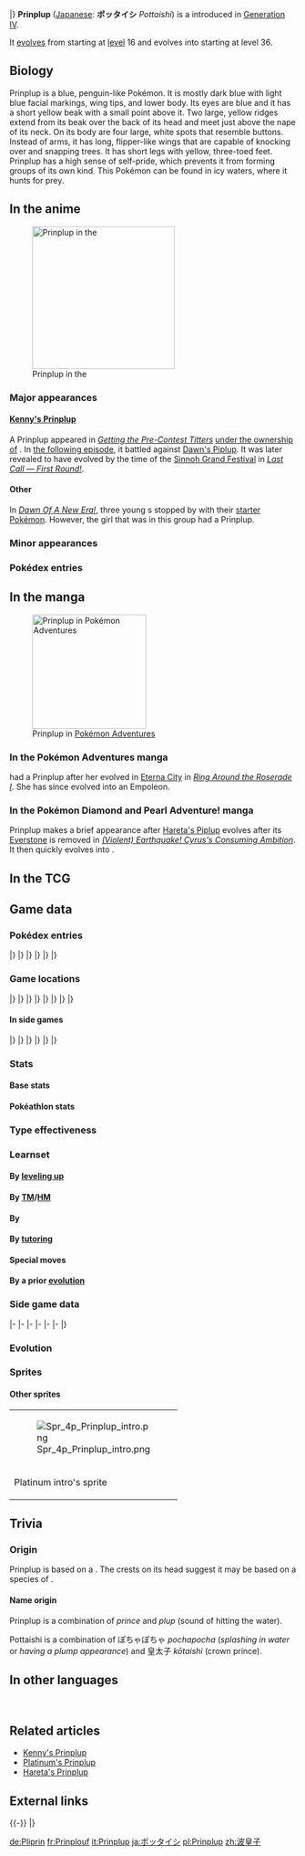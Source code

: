 {{PokémonPrevNext/Head|type=Water}}
{{PokémonPrevNext/Pokémon|type=Water|prevnum=393|prev=Piplup|nextnum=395|next=Empoleon|roundleft=tl|roundright=tr}}
{{PokémonPrevNext/Disambig|species=Prinplup}}
|}
{{Pokémon Infobox
|name=Prinplup
|jname=ポッタイシ
|tmname=Pottaishi
|ndex=394
|sdex=008
|abrow=207
|obrow=084
|opbrow=002
|typebox=1
|type1=Water
|category=Penguin
|height-ftin=2'07"
|height-m=0.8
|weight-lbs=50.7
|weight-kg=23.0
|abilityn=d
|ability1=Torrent
|abilityd=Defiant
|egggroupn=2
|egggroup1=Water 1
|egggroup2=Field
|eggcycles=20
|evtotal=2
|evsa=2
|expyield=142
|oldexp=143
|lv100exp=1,059,860
|gendercode=31
|color=Blue
|catchrate=45
|body=06
|pokefordex=prinplup
|generation=4
|friendship=70
}}
'''Prinplup''' ([[List of Japanese Pokémon names|Japanese]]: '''ポッタイシ''' ''Pottaishi'') is a {{type|Water}} {{OBP|Pokémon|species}} introduced in [[Generation IV]].

It [[Evolution|evolves]] from {{p|Piplup}} starting at [[level]] 16 and evolves into {{p|Empoleon}} starting at level 36.

==Biology==
Prinplup is a blue, penguin-like Pokémon. It is mostly dark blue with light blue facial markings, wing tips, and lower body. Its eyes are blue and it has a short yellow beak with a small point above it. Two large, yellow ridges extend from its beak over the back of its head and meet just above the nape of its neck. On its body are four large, white spots that resemble buttons. Instead of arms, it has long, flipper-like wings that are capable of knocking over and snapping trees. It has short legs with yellow, three-toed feet. Prinplup has a high sense of self-pride, which prevents it from forming groups of its own kind. This Pokémon can be found in icy waters, where it hunts for prey.

==In the anime==
[[File:Kenny Prinplup.png|thumb|250px|left|Prinplup in the {{pkmn|anime}}]]
===Major appearances===
====[[Kenny's Prinplup]]====
A Prinplup appeared in ''[[DP026|Getting the Pre-Contest Titters]]'' [[Kenny's Empoleon|under the ownership of]] {{si|Kenny}}. In [[DP027|the following episode]], it battled against [[Dawn's Piplup]]. It was later revealed to have evolved by the time of the [[Sinnoh Grand Festival]] in ''[[DP174|Last Call — First Round!]]''.

====Other====
In ''[[DP004|Dawn Of A New Era!]]'', three young {{pkmn|Trainer}}s stopped by with their [[starter Pokémon]]. However, the girl that was in this group had a Prinplup.

===Minor appearances===

===Pokédex entries===
{{Animedexheader|Sinnoh}}
{{Animedexbody|DP004|Prinplup|Dawn's Pokédex|Prinplup, the Penguin Pokémon, and the evolved form of Piplup. A strike of its wings can be harmful as it searches the oceans for prey.}}
{{Animedexbody|DP026|Prinplup|Ash's Pokédex|Prinplup, the Penguin Pokémon, and the evolved form of Piplup. One blow from its wings is strong enough to knock down trees.}}
{{Animedexfooter/Pokémon|''Diamond & Pearl''|Sinnoh}}

==In the manga==
[[File:Platinum Prinplup Adventures.png|thumb|200px|Prinplup in [[Pokémon Adventures]]]]
===In the Pokémon Adventures manga===
{{main|Platinum's Prinplup}}
{{adv|Platinum}} had a Prinplup after her {{p|Piplup}} evolved in [[Eterna City]] in ''[[PS346|Ring Around the Roserade I]]''. She has since evolved into an Empoleon.

===In the Pokémon Diamond and Pearl Adventure! manga===
{{main|Hareta's Prinplup}}
Prinplup makes a brief appearance after [[Hareta's Piplup]] evolves after its [[Everstone]] is removed in ''[[DPA19|(Violent) Earthquake! Cyrus's Consuming Ambition]]''. It then quickly evolves into {{p|Empoleon}}.

==In the TCG==
{{main|Prinplup (TCG)}}

==Game data==
===Pokédex entries===
{{Dex/Header|type=Water}}
{{Dex/NA|gen=IV}}
{{Dex/Gen|gen=IV}}
{{Dex/Entry1|v=Diamond|entry=It lives alone, away from others. Apparently, every one of them believes it is the most important.}}
{{Dex/Entry1|v=Pearl|entry=Its wings deliver wicked blows that snap even the thickest of trees. It searches for prey in icy seas.}}
{{Dex/Entry1|v=Platinum|entry=Because every Prinplup considers itself to be the most important, they can never form a group.}}
{{Dex/Entry2|v=HeartGold|v2=SoulSilver|entry=It lives a solitary life. Its wings deliver wicked blows that can snap even the thickest of trees.}}
|}
|}
{{Dex/Gen|gen=V}}
{{Dex/Entry2|v=Black|v2=White|t=FFF|entry=Because every Prinplup considers itself to be the most important, they can never form a group.}}
{{Dex/Entry2|v=Black 2|v2=White 2|t=FFF|entry=Because every Prinplup considers itself to be the most important, they can never form a group.}}
|}
|}
{{Dex/Gen|gen=VI}}
{{Dex/Entry1|v=X|t=FFF|entry=It lives alone, away from others. Apparently, every one of them believes it is the most important.}}
{{Dex/Entry1|v=Y|entry=It lives a solitary life. Its wings deliver wicked blows that can snap even the thickest of trees.}}
{{Dex/Entry1|v=Omega Ruby|t=fff|entry=It lives alone, away from others. Apparently, every one of them believes it is the most important.}}
{{Dex/Entry1|v=Alpha Sapphire|t=fff|entry=It lives a solitary life. Its wings deliver wicked blows that can snap even the thickest of trees.}}
|}
|}
{{Dex/Footer}}

===Game locations===
{{Availability/Header|type=Water}}
{{Availability/NA|gen=IV}}
{{Availability/Gen|gen=IV}}
{{Availability/Entry2|v=Diamond|v2=Pearl|area=[[Evolution|Evolve]] {{p|Piplup}}}}
{{Availability/Entry1|v=Platinum|area=[[Evolution|Evolve]] {{p|Piplup}}}}
{{Availability/Entry2/None|v=HeartGold|v2=SoulSilver}}
|}
|}
{{Availability/Gen|gen=V}}
{{Availability/Entry2/None|v=Black|v2=White|area=[[Evolution|Evolve]] [[List of Pokémon Global Link promotions/Pokémon#Piplup|Global Link event]] {{p|Piplup}}}}
{{Availability/Entry2/None|v=Black 2|v2=White 2|area=[[Evolution|Evolve]] [[List of Pokémon Global Link promotions/Pokémon#Piplup|Global Link event]] {{p|Piplup}}}}
|}
|}
{{Availability/Gen|gen=VI}}
{{Availability/Entry2/None|v=X|v2=Y}}
{{Availability/Entry2|v=Omega Ruby|v2=Alpha Sapphire|t=fff|t2=fff|area=[[Evolution|Evolve]] {{p|Piplup}}}}
|}
|}
{{Availability/Gen|gen=VII}}
{{Availability/Entry2/None|v=Sun|v2=Moon}}
{{Availability/Entry2|v=Ultra Sun|v2=Ultra Moon|area={{rt|16|Alola}} ({{DL|QR Scanner|Island Scan}}){{dotw|Tu}}}}
|}
|}
{{Availability/Footer}}

====In side games====
{{Availability/Header|type=Water}}
{{Availability/NA|gen=IV}}
{{Availability/Gen|gen=IV}}
{{Availability/Entry2|v=MD Time|v2=MD Darkness|link=Pokémon Mystery Dungeon: Explorers of Time and Explorers of Darkness|area=[[Crevice Cave]] (B1-B10, Lower Crevice Cave B2-B4), [[Mt. Avalanche]] (B1-B19)}}
{{Availability/Entry1|v=MD Sky|link=Pokémon Mystery Dungeon: Explorers of Sky|area=[[Crevice Cave]] (B1-B10, Lower Crevice Cave B2-B4), [[Mt. Avalanche]] (B1-B19)}}
{{Availability/Entry1|v=Ranger: SoA|link=Pokémon Ranger: Shadows of Almia|color={{SoA color}}|area=[[Hia Valley]]}}
{{Availability/Entry1|v=Rumble|color={{fire color}}|area=[[Bright Beach]]}}
{{Availability/Entry1|v=MD Stormy|link=Pokémon Mystery Dungeon (WiiWare)|color={{water color}}|area=[[Evolution|Evolve]] {{p|Piplup}}}}
{{Availability/Entry1|v=PokéPark Wii|link=PokéPark Wii: Pikachu's Adventure|color={{grass color}}|area=[[Iceberg Zone]]}}
{{Availability/Entry1|v=Ranger: GS|link=Pokémon Ranger: Guardian Signs|color={{GS color}}|area=[[Mt. Sorbet]]}}
|}
|}
{{Availability/Gen|gen=V}}
{{Availability/Entry1|1|v=Rumble Blast|color={{fire color}}|area=Beach: [[Sunny Seashore]]}}
{{Availability/Entry1|1|v=Conquest|color={{silver color}}|area=[[Fontaine]]}}
{{Availability/Entry1|1|v=Rumble U|color={{fire color}}|area=[[Dream Gate#Wet and Wild Battle|Dream Gate: Wet and Wild Battle]], [[Variety Battle#Empoleon the Great|Variety Battle: Empoleon the Great]]}}
|}
|}
{{Availability/Gen|gen=VI}}
{{Availability/Entry1|1|v=Battle Trozei|color={{defense color}}|area=[[Mysterious Fountain#Stage 1|Mysterious Fountain: Stage 1]]}}
{{Availability/Entry1|1|v=Shuffle|color={{beauty color}}|area=[[Zaffiro Coast|Zaffiro Coast: Stage 637]]}}
{{Availability/Entry1|1|v=Rumble World|color={{fire color}}|area=[[Dewdrop Bay#Quiet Inlet|Dewdrop Bay: Quiet Inlet]] <small>(All Areas, Entrance Boss)</small>}}
|}
|}
{{Availability/Footer}}

===Stats===
====Base stats====
{{BaseStats
|type=Water
|HP=     64
|Attack= 66
|Defense=68
|SpAtk=  81
|SpDef=  76
|Speed=  50}}

====Pokéathlon stats====
{{Pokéthlon
|type=Water
|Speed=3
|SpeedMax=4
|Power=3
|PowerMax=4
|Technique=3
|TechniqueMax=4
|Stamina=3
|StaminaMax=5
|Jump=3
|JumpMax=4
}}

===Type effectiveness===
{{TypeEffectiveness
|type1=Water
|Normal=  100
|Fighting=100
|Flying=  100
|Poison=  100
|Ground=  100
|Rock=    100
|Bug=     100
|Ghost=   100
|Steel=    50
|Fire=     50
|Water=    50
|Grass=   200
|Electric=200
|Psychic= 100
|Ice=      50
|Dragon=  100
|Dark=    100
|Fairy=   100}}

===Learnset===
====By [[Level|leveling up]]====
{{learnlist/levelh/7|Prinplup|Water|Water|4}}
{{learnlist/level7|1|Metal Claw|Steel|Physical|50|95|35||''}}
{{learnlist/level7|1|Tackle|Normal|Physical|40|100|35}}
{{learnlist/level7|1|Growl|Normal|Status|&mdash;|100|40}}
{{learnlist/level7|1|Bubble|Water|Special|40|100|30||'''}}
{{learnlist/level7|{{tt|Evo.|Learned upon evolving}}|Metal Claw|Steel|Physical|50|95|35||''}}
{{learnlist/level7|4|Growl|Normal|Status|&mdash;|100|40}}
{{learnlist/level7|8|Bubble|Water|Special|40|100|30||'''}}
{{learnlist/level7|11|Water Sport|Water|Status|&mdash;|&mdash;|15}}
{{learnlist/level7|15|Peck|Flying|Physical|35|100|35}}
{{learnlist/level7|19|Bubble Beam|Water|Special|65|100|20||'''}}
{{learnlist/level7|24|Bide|Normal|Physical|&mdash;|&mdash;|10}}
{{learnlist/level7|28|Fury Attack|Normal|Physical|15|85|20}}
{{learnlist/level7|33|Brine|Water|Special|65|100|10||'''}}
{{learnlist/level7|37|Whirlpool|Water|Special|35|85|15||'''}}
{{learnlist/level7|42|Mist|Ice|Status|&mdash;|&mdash;|30}}
{{learnlist/level7|46|Drill Peck|Flying|Physical|80|100|20}}
{{learnlist/level7|50|Hydro Pump|Water|Special|110|80|5||'''}}
{{learnlist/levelf/7|Prinplup|Water|Water|4}}

====By [[TM]]/[[HM]]====
{{learnlist/tmh/7|Prinplup|Water|Water|4}}
{{learnlist/tm7|TM01|Work Up|Normal|Status|&mdash;|&mdash;|30}}
{{learnlist/tm7|TM06|Toxic|Poison|Status|&mdash;|90|10}}
{{learnlist/tm7|TM07|Hail|Ice|Status|&mdash;|&mdash;|10}}
{{learnlist/tm7|TM10|Hidden Power|Normal|Special|60|100|15}}
{{learnlist/tm7|TM13|Ice Beam|Ice|Special|90|100|10}}
{{learnlist/tm7|TM14|Blizzard|Ice|Special|110|70|5}}
{{learnlist/tm7|TM17|Protect|Normal|Status|&mdash;|&mdash;|10}}
{{learnlist/tm7|TM18|Rain Dance|Water|Status|&mdash;|&mdash;|5}}
{{learnlist/tm7|TM21|Frustration|Normal|Physical|&mdash;|100|20}}
{{learnlist/tm7|TM27|Return|Normal|Physical|&mdash;|100|20}}
{{learnlist/tm7|TM31|Brick Break|Fighting|Physical|75|100|15}}
{{learnlist/tm7|TM32|Double Team|Normal|Status|&mdash;|&mdash;|15}}
{{learnlist/tm7|TM39|Rock Tomb|Rock|Physical|60|95|15}}
{{learnlist/tm7|TM40|Aerial Ace|Flying|Physical|60|&mdash;|20}}
{{learnlist/tm7|TM42|Facade|Normal|Physical|70|100|20}}
{{learnlist/tm7|TM44|Rest|Psychic|Status|&mdash;|&mdash;|10}}
{{learnlist/tm7|TM45|Attract|Normal|Status|&mdash;|100|15}}
{{learnlist/tm7|TM48|Round|Normal|Special|60|100|15}}
{{learnlist/tm7|TM49|Echoed Voice|Normal|Special|40|100|15}}
{{learnlist/tm7|TM55|Scald|Water|Special|80|100|15||'''}}
{{learnlist/tm7|TM56|Fling|Dark|Physical|&mdash;|100|10}}
{{learnlist/tm7|TM60|Quash|Dark|Status|&mdash;|100|15}}
{{learnlist/tm7|TM65|Shadow Claw|Ghost|Physical|70|100|15}}
{{learnlist/tm7|TM86|Grass Knot|Grass|Special|&mdash;|100|20}}
{{learnlist/tm7|TM87|Swagger|Normal|Status|&mdash;|85|15}}
{{learnlist/tm7|TM88|Sleep Talk|Normal|Status|&mdash;|&mdash;|10}}
{{learnlist/tm7|TM90|Substitute|Normal|Status|&mdash;|&mdash;|10}}
{{learnlist/tm7|TM94|Surf|Water|Special|90|100|15||'''}}
{{learnlist/tm7|TM98|Waterfall|Water|Physical|80|100|15||'''}}
{{learnlist/tm7|TM100|Confide|Normal|Status|&mdash;|&mdash;|20}}
{{learnlist/tmf/7|Prinplup|Water|Water|4}}

====By {{pkmn|breeding}}====
{{learnlist/breedh/7|Prinplup|Water|Water|4}}
{{learnlist/breed7|{{MSP|025|Pikachu}}{{MSP|058|Growlithe}}{{MSP|077|Ponyta}}{{MSP|078|Rapidash}}{{MSP|083|Farfetch'd}}{{MSP|116|Horsea}}<br>{{MSP|117|Seadra}}{{MSP|230|Kingdra}}{{MSP|135|Jolteon}}{{MSP|147|Dratini}}{{MSP|148|Dragonair}}{{MSP|149|Dragonite}}<br>{{MSP|160|Feraligatr}}{{MSP|162|Furret}}{{MSP|190|Aipom}}{{MSP|424|Ambipom}}{{MSP|203|Girafarig}}{{MSP|215|Sneasel}}<br>{{MSP|226|Mantine}}{{MSP|278|Wingull}}{{MSP|283|Surskit}}{{MSP|368|Gorebyss}}{{MSP|418|Buizel}}{{MSP|419|Floatzel}}<br>{{MSP|427|Buneary}}{{MSP|428|Lopunny}}{{MSP|522|Blitzle}}{{MSP|523|Zebstrika}}{{MSP|570|Zorua}}{{MSP|571|Zoroark}}<br>{{MSP|587|Emolga}}{{MSP|659|Bunnelby}}{{MSP|660|Diggersby}}|Agility|Psychic|Status|&mdash;|&mdash;|30}}
{{learnlist/breed7|{{MSP|086|Seel}}{{MSP|087|Dewgong}}{{MSP|134|Vaporeon}}{{MSP|183|Marill}}{{MSP|184|Azumarill}}{{MSP|222|Corsola}}<br>{{MSP|226|Mantine}}{{MSP|350|Milotic}}{{MSP|368|Gorebyss}}{{MSP|535|Tympole}}{{MSP|536|Palpitoad}}{{MSP|537|Seismitoad}}<br>{{MSP|580|Ducklett}}{{MSP|581|Swanna}}{{MSP|594|Alomomola}}{{MSP|751|Dewpider}}{{MSP|752|Araquanid}}|Aqua Ring|Water|Status|&mdash;|&mdash;|20}}
{{learnlist/breed7|{{MSP|027A|Sandshrew}}{{MSP|258|Mudkip}}{{MSP|259|Marshtomp}}{{MSP|260|Swampert}}{{MSP|273|Seedot}}{{MSP|393|Piplup}}<br>{{MSP|394|Prinplup}}{{MSP|417|Pachirisu}}{{MSP|504|Patrat}}{{MSP|505|Watchog}}{{MSP|564|Tirtouga}}{{MSP|565|Carracosta}}<br>{{MSP|613|Cubchoo}}{{MSP|614|Beartic}}{{MSP|618|Stunfisk}}{{MSP|771|Pyukumuku}}|Bide|Normal|Physical|&mdash;|&mdash;|10}}
{{learnlist/breed7|{{MSP|190|Aipom}}{{MSP|424|Ambipom}}{{MSP|203|Girafarig}}{{MSP|341|Corphish}}{{MSP|342|Crawdaunt}}{{MSP|418|Buizel}}<br>{{MSP|419|Floatzel}}{{MSP|473|Mamoswine}}|Double Hit|Normal|Physical|35|90|10}}
{{learnlist/breed7|{{MSP|580|Ducklett}}{{MSP|581|Swanna}}|Feather Dance|Flying|Status|&mdash;|100|15}}
{{learnlist/breed7|{{MSP|158|Totodile}}{{MSP|159|Croconaw}}{{MSP|160|Feraligatr}}{{MSP|206|Dunsparce}}{{MSP|220|Swinub}}{{MSP|222|Corsola}}<br>{{MSP|231|Phanpy}}{{MSP|263|Zigzagoon}}{{MSP|287|Slakoth}}{{MSP|289|Slaking}}{{MSP|324|Torkoal}}{{MSP|327|Spinda}}<br>{{MSP|349|Feebas}}{{MSP|369|Relicanth}}{{MSP|535|Tympole}}{{MSP|536|Palpitoad}}{{MSP|537|Seismitoad}}{{MSP|613|Cubchoo}}<br>{{MSP|614|Beartic}}{{MSP|618|Stunfisk}}{{MSP|659|Bunnelby}}{{MSP|660|Diggersby}}{{MSP|692|Clauncher}}{{MSP|693|Clawitzer}}<br>{{MSP|759|Stufful}}{{MSP|760|Bewear}}{{MSP|775|Komala}}|Flail|Normal|Physical|&mdash;|100|15}}
{{learnlist/breed7|{{MSP|007|Squirtle}}{{MSP|008|Wartortle}}{{MSP|009|Blastoise}}{{MSP|054|Psyduck}}{{MSP|055|Golduck}}{{MSP|060|Poliwag}}<br>{{MSP|061|Poliwhirl}}{{MSP|116|Horsea}}{{MSP|117|Seadra}}{{MSP|230|Kingdra}}{{MSP|131|Lapras}}{{MSP|138|Omanyte}}<br>{{MSP|139|Omastar}}{{MSP|158|Totodile}}{{MSP|159|Croconaw}}{{MSP|160|Feraligatr}}{{MSP|183|Marill}}{{MSP|184|Azumarill}}<br>{{MSP|223|Remoraid}}{{MSP|224|Octillery}}{{MSP|226|Mantine}}{{MSP|258|Mudkip}}{{MSP|271|Lombre}}{{MSP|279|Pelipper}}<br>{{MSP|350|Milotic}}{{MSP|367|Huntail}}{{MSP|368|Gorebyss}}{{MSP|369|Relicanth}}{{MSP|393|Piplup}}{{MSP|394|Prinplup}}<br>{{MSP|395|Empoleon}}{{MSP|418|Buizel}}{{MSP|419|Floatzel}}{{MSP|535|Tympole}}{{MSP|536|Palpitoad}}{{MSP|537|Seismitoad}}<br>{{MSP|564|Tirtouga}}{{MSP|565|Carracosta}}{{MSP|594|Alomomola}}{{MSP|656|Froakie}}{{MSP|657|Frogadier}}{{MSP|658|Greninja}}<br>{{MSP|690|Skrelp}}{{MSP|691|Dragalge}}{{MSP|728|Popplio}}{{MSP|729|Brionne}}{{MSP|730|Primarina}}|Hydro Pump|Water|Special|110|80|5||'''}}
{{learnlist/breed7|{{MSP|037A|Vulpix}}{{MSP|086|Seel}}{{MSP|087|Dewgong}}{{MSP|215|Sneasel}}{{MSP|220|Swinub}}{{MSP|221|Piloswine}}<br>{{MSP|461|Weavile}}{{MSP|471|Glaceon}}{{MSP|613|Cubchoo}}{{MSP|614|Beartic}}{{MSP|728|Popplio}}{{MSP|729|Brionne}}<br>{{MSP|730|Primarina}}|Icy Wind|Ice|Special|55|95|15}}
{{learnlist/breed7|{{MSP|050|Diglett}}{{MSP|050A|Diglett}}{{MSP|051|Dugtrio}}{{MSP|051A|Dugtrio}}{{MSP|206|Dunsparce}}{{MSP|220|Swinub}}<br>{{MSP|221|Piloswine}}{{MSP|473|Mamoswine}}{{MSP|258|Mudkip}}{{MSP|259|Marshtomp}}{{MSP|260|Swampert}}{{MSP|422|Shellos}}<br>{{MSP|423|Gastrodon}}{{MSP|529|Drilbur}}{{MSP|530|Excadrill}}{{MSP|551|Sandile}}{{MSP|552|Krokorok}}{{MSP|553|Krookodile}}<br>{{MSP|618|Stunfisk}}{{MSP|659|Bunnelby}}{{MSP|660|Diggersby}}{{MSP|734|Yungoos}}{{MSP|735|Gumshoos}}{{MSP|749|Mudbray}}<br>{{MSP|750|Mudsdale}}|Mud-Slap|Ground|Special|20|100|10}}
{{learnlist/breed7|{{MSP|194|Wooper}}{{MSP|195|Quagsire}}{{MSP|220|Swinub}}{{MSP|221|Piloswine}}{{MSP|258|Mudkip}}{{MSP|263|Zigzagoon}}<br>{{MSP|264|Linoone}}{{MSP|369|Relicanth}}{{MSP|422|Shellos}}{{MSP|423|Gastrodon}}{{MSP|473|Mamoswine}}{{MSP|529|Drilbur}}<br>{{MSP|530|Excadrill}}{{MSP|618|Stunfisk}}{{MSP|749|Mudbray}}{{MSP|750|Mudsdale}}{{MSP|771|Pyukumuku}}|Mud Sport|Ground|Status|&mdash;|&mdash;|15}}
{{learnlist/breed7|{{MSP|553|Krookodile}}|Power Trip|Dark|Physical|20|100|10|{{sup/7|USUM}}}}
{{learnlist/breed7|{{MSP|216|Teddiursa}}{{MSP|217|Ursaring}}{{MSP|325|Spoink}}{{MSP|326|Grumpig}}{{MSP|363|Spheal}}{{MSP|364|Sealeo}}<br>{{MSP|365|Walrein}}{{MSP|702|Dedenne}}|Snore|Normal|Special|50|100|15}}
{{learnlist/breed7|{{MSP|226|Mantine}}{{MSP|278|Wingull}}{{MSP|279|Pelipper}}{{MSP|293|Whismur}}{{MSP|294|Loudred}}{{MSP|295|Exploud}}<br>{{MSP|535|Tympole}}{{MSP|536|Palpitoad}}{{MSP|537|Seismitoad}}|Supersonic|Normal|Status|&mdash;|55|20}}
{{learnlist/breed7|{{MSP|079|Slowpoke}}{{MSP|080|Slowbro}}{{MSP|199|Slowking}}{{MSP|194|Wooper}}{{MSP|195|Quagsire}}{{MSP|206|Dunsparce}}<br>{{MSP|230|Kingdra}}{{MSP|261|Poochyena}}{{MSP|262|Mightyena}}{{MSP|287|Slakoth}}{{MSP|289|Slaking}}{{MSP|322|Numel}}<br>{{MSP|323|Camerupt}}{{MSP|369|Relicanth}}{{MSP|399|Bidoof}}{{MSP|400|Bibarel}}{{MSP|449|Hippopotas}}{{MSP|450|Hippowdon}}<br>{{MSP|513|Pansear}}{{MSP|517|Munna}}{{MSP|734|Yungoos}}{{MSP|735|Gumshoos}}{{MSP|775|Komala}}|Yawn|Normal|Status|&mdash;|&mdash;|10}}
{{learnlist/breedf/7|Prinplup|Water|Water|4}}

====By [[Move Tutor|tutoring]]====
{{learnlist/tutorh/7|Prinplup|Water|Water|4}}
{{learnlist/tutor7|Covet|Normal|Physical|60|100|25|||no|yes}}
{{learnlist/tutor7|Defog|Flying|Status|—|—|15|||no|yes}}
{{learnlist/tutor7|Icy Wind|Ice|Special|55|95|15|||no|yes}}
{{learnlist/tutor7|Signal Beam|Bug|Special|75|100|15|||no|yes}}
{{learnlist/tutor7|Snore|Normal|Special|50|100|15|||no|yes}}
{{learnlist/tutor7|Stealth Rock|Rock|Status|—|—|20|||no|yes}}
{{learnlist/tutor7|Water Pledge|Water|Special|80|100|10||'''|yes|yes}}
{{learnlist/tutor7|Water Pulse|Water|Special|60|100|20||'''|no|yes}}
{{learnlist/tutorf/7|Prinplup|Water|Water|4}}

====Special moves====
{{learnlist/eventh/7|Prinplup|Water|Water|4}}
{{learnlist/event7|{{DL|QR Scanner|Island Scan}}{{sup/7|USUM}}|Power Trip|Dark|Physical|20|100|10}}
{{learnlist/eventf/7|Prinplup|Water|Water|4}}

====By a prior [[evolution]]====
{{learnlist/prevoh/7|Prinplup|Water|Water|4}}
{{learnlist/prevo7|393|Piplup|||||Pound|Normal|Physical|40|100|35}}
{{learnlist/prevof/7|Prinplup|Water|Water|4}}

===Side game data===
{{Spindata/Head|type=Water}}
{{Spindata/MDTDS|col=6|type=Water|ndex=394
|body=1
|rate=-10
|IQ=F
}}
|-
{{Spindata/Ranger SoA|col=6|type=Water
|group=Water
|assist=Water
|field=Cut
|fieldpower=2
|browser=It hurls blobs of water. It also attacks by ramming.
}}
|-
{{Spindata/Ranger GS|col=6|type=Water
|group=Water
|assist=Water
|field=Cut
|fieldpower=2
}}
|-
{{Spindata/Rumble|col=3|type=Water
|att=2
|def=3
|speed=3
}}
{{Spindata/RumbleBlast|col=3|type=Water
|att=2
|def=3
|speed=3
}}
|-
{{Spindata/PokéPark|col=6|type=Water|ndex=394
|Pad=Prinplup guards the Chairlift in the [[Iceberg Zone]]. His favorite Attractions are {{DL|Attractions|Gyarados's Aqua Dash}} and {{DL|Attractions|Empoleon's Snow Slide}}.
}}
|-
{{Spindata/Conquest|col=6|type=Water|ndex=394
|HP=3
|atk=2
|def=3
|spd=2
|range=3
|move=BubbleBeam
|ability1=Torrent
|ability2=Wave Rider
|ability3=Pride
|evo=Evolves from {{p|Piplup}} when its Attack is 51 or higher<br>Evolves into {{p|Empoleon}} when its Attack is 102 or higher |
|link={{DL|List of Pokémon Conquest characters|Gō}} and '''[[Ina]]'''
}}
|-
{{Spindata/Battle Trozei|col=3|type=Water|ndex=394
|power=2
}}
{{Spindata/Shuffle|col=3|type=Water|ndex=394|num=363
|min=60
|max=105
|raisemaxlevel=5
|skill=Three Force
|skilldesc=Increases damage when you make a match of three.
}}
|}

===Evolution===
{{Evobox-3
|type1=Water
|pictype=art
|no1=393
|name1=Piplup
|type1-1=Water
|evo1={{bag|Rare Candy}}<br>{{color2|000|Level|Level 16}}
|no2=394
|name2=Prinplup
|type1-2=Water
|evo2={{bag|Rare Candy}}<br>{{color2|000|Level|Level 36}}
|no3=395
|name3=Empoleon
|type1-3=Water
|type2-3=Steel}}

===Sprites===
{{Spritebox/Header|type=Water}}
{{Spritebox/NA|gen=IV}}
{{Spritebox/4|ndex=394}}
{{Spritebox/5|ndex=394}}
{{Spritebox/6|ndex=394}}
{{Spritebox/7|ndex=394}}
{{Spritebox/Footer|394|Prinplup}}

====Other sprites====
{| style="margin:auto; text-align:center; font-size: 80%; {{roundy|20px}} border: 2px solid #{{water color dark}}; background: #{{water color}};"
|-
| style="{{roundy|80px}} border: 2px solid #{{water color dark}}; background: #{{water color light}}; width:160px"| [[File:Spr 4p Prinplup intro.png]]
|-
| Platinum intro's sprite
|}

==Trivia==
===Origin===
Prinplup is based on a {{wp|penguin}}. The crests on its head suggest it may be based on a species of {{wp|crested penguin}}.

====Name origin====
Prinplup is a combination of ''prince'' and ''plup'' (sound of hitting the water).

Pottaishi is a combination of ぽちゃぽちゃ ''pochapocha'' (''splashing in water'' or ''having a plump appearance'') and 皇太子 ''kōtaishi'' (crown prince).

==In other languages==
{{Other languages|type=Water|type2=Water
|ja=ポッタイシ ''Pottaishi''|jameaning=From {{tt|ぽちゃぽちゃ ''pochapocha''|splashing in water or having a plump appearance}} and {{tt|皇太子 ''kōtaishi''|crown prince}}
|fr=Prinplouf|frmeaning=From ''prince'' and {{tt|''plouf''|the sound of something falling into the water}}
|es=Prinplup|esmeaning=Same as English name
|de=Pliprin|demeaning=From ''{{tt|plip|the sound of something small hitting a water surface}}'' and {{tt|''Prinz''|prince}}
|it=Prinplup|itmeaning=Same as English name
|ko=팽태자 ''Pengtaiza''|komeaning=From ''penguin'' and {{tt|황태자 ''hwangtaeja''|crown prince}}
|zh_cmn=波皇子 ''Bōhuángzǐ''|zh_cmnmeaning=From {{tt|波 ''bō''|wave}}, {{tt|皇子 ''huángzǐ''|prince}}, and {{tt|皇太子 ''huángtàizǐ''|crown prince}}
<!--|zh_yue=皇子 ''Bōgwòhngjí''|zh_yuemeaning=Same as Mandarin name-->
}}
<br clear="left">

==Related articles==
* [[Kenny's Prinplup]]
* [[Platinum's Prinplup]]
* [[Hareta's Prinplup]]

==External links==

{{-}}
{{PokémonPrevNext/Head|type=Water}}
{{PokémonPrevNext/Pokémon|type=Water|prevnum=393|prev=Piplup|nextnum=395|next=Empoleon}}
|}
{{Project Pokédex notice}}

[[de:Pliprin]]
[[fr:Prinplouf]]
[[it:Prinplup]]
[[ja:ポッタイシ]]
[[pl:Prinplup]]
[[zh:波皇子]]